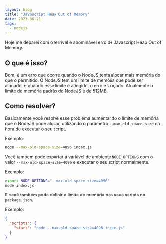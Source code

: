 ```yaml
---
layout: blog
title: "Javascript Heap Out of Memory"
date: 2023-06-21
tags:
  - nodejs
---
```

Hoje me deparei com o terrível e abominável erro de Javascript Heap Out of Memory. 

## O que é isso? 
Bom, é um erro que ocorre quando o NodeJS tenta alocar mais memória do que o permitido. 
O NodeJS tem um limite de memória que pode ser alocado, e quando esse limite é atingido, o erro é lançado.
Atualmente o limite de memória padrão do NodeJS é de 512MB.

## Como resolver?
Basicamente você resolve esse problema aumentando o limite de memória que o NodeJS pode alocar, utilizando o parâmetro `--max-old-space-size` na hora de executar o seu script.

Exemplo: 
```bash
node --max-old-space-size=4096 index.js
```

Você tambem pode exportar a variável de ambiente `NODE_OPTIONS` com o valor `--max-old-space-size=4096` e executar o seu script normalmente.

Exemplo: 
```bash
export NODE_OPTIONS="--max-old-space-size=4096"
node index.js
```

E você também pode definir o limite de memória nos seus scripts no `package.json`.

Exemplo: 
```json
{
  "scripts": {
    "start": "node --max-old-space-size=4096 index.js"
  }
}
```